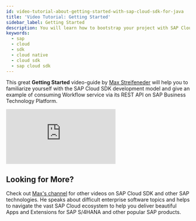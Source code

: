 ```yaml
---
id: video-tutorial-about-getting-started-with-sap-cloud-sdk-for-java
title: 'Video Tutorial: Getting Started'
sidebar_label: Getting Started
description: You will learn how to bootstrap your project with SAP Cloud SDK for Java and learn about consuming Workflow service via its REST API on SAP Business Technology Platform
keywords:
  - sap
  - cloud
  - sdk
  - cloud native
  - cloud sdk
  - sap cloud sdk
---
```


This great **Getting Started** video-guide by [Max Streifeneder](https://www.youtube.com/channel/UCkzNZP9fzLxRyhnGT2ziSRw) will help you to familiarize yourself with the SAP Cloud SDK development model and give an example of consuming Workflow service via its REST API on SAP Business Technology Platform.

<div class="sdk-video-container">

<iframe
  class="sdk-video"
  src="https://www.youtube.com/embed/ug2UcXK2lH4"
  frameborder="0"
  allow="accelerometer; autoplay; encrypted-media; gyroscope; picture-in-picture"
  allowfullscreen
></iframe>

</div>

## Looking for More?

Check out [Max's channel](https://www.youtube.com/channel/UCkzNZP9fzLxRyhnGT2ziSRw) for other videos on SAP Cloud SDK and other SAP technologies.
He speaks about difficult enterprise software topics and helps to navigate the vast SAP Cloud ecosystem to help you deliver beautiful Apps and Extensions for SAP S/4HANA and other popular SAP products.
<DocsRating />